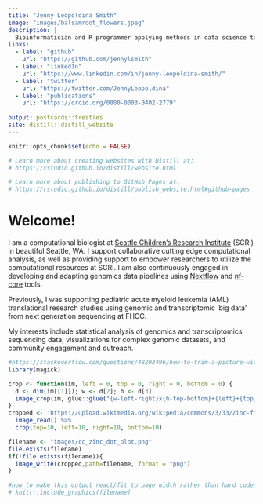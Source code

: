 ```yaml
---
title: "Jenny Leopoldina Smith"
image: "images/balsamroot_flowers.jpeg"
description: |
  Bioinformatician and R programmer applying methods in data science to biomedical research questions with expertise in next generation sequencing (NGS) data.
links:
  - label: "github"
    url: "https://github.com/jennylsmith"
  - label: "linkedIn"
    url: "https://www.linkedin.com/in/jenny-leopoldina-smith/"
  - label: "twitter"
    url: "https://twitter.com/JennyLeopoldina"
  - label: "publications"
    url: "https://orcid.org/0000-0003-0402-2779"
  
output: postcards::trestles
site: distill::distill_website
---
```


```r
knitr::opts_chunk$set(echo = FALSE)

# Learn more about creating websites with Distill at:
# https://rstudio.github.io/distill/website.html

# Learn more about publishing to GitHub Pages at:
# https://rstudio.github.io/distill/publish_website.html#github-pages

```


# Welcome! 

I am a computational biologist at [Seattle Children's Research Institute](https://www.seattlechildrens.org/research/) (SCRI) in beautiful Seattle, WA. I support collaborative cutting edge computational analysis, as well as providing support to empower researchers to utilize the computational resources at SCRI. I am also continuously engaged in developing and adapting genomics data pipelines using [Nextflow](https://www.nextflow.io/) and [nf-core](https://nf-co.re/) tools. 

Previously, I was supporting pediatric acute myeloid leukemia (AML) translational research studies using genomic and transcriptomic 'big data' from next generation sequencing at FHCC. 

My interests include statistical analysis of genomics and transcriptomics sequencing data,  visualizations for complex genomic datasets, and community engagement and  outreach. 
<br>

```r
#https://stackoverflow.com/questions/48203496/how-to-trim-a-picture-with-rmarkdown-html
library(magick)

crop <- function(im, left = 0, top = 0, right = 0, bottom = 0) {
  d <- dim(im[[1]]); w <- d[2]; h <- d[3]
  image_crop(im, glue::glue("{w-left-right}x{h-top-bottom}+{left}+{top}"))
}
cropped <- 'https://upload.wikimedia.org/wikipedia/commons/3/33/Zinc-finger-dot-plot.png' %>%
  image_read() %>%
  crop(top=10, left=10, right=10, bottom=10) 

filename <- "images/cc_zinc_dot_plot.png"
file.exists(filename)
if(!file.exists(filename)){
  image_write(cropped,path=filename, format = "png")
}
```

<div class="heatmap-item">
</div>

```r
#how to make this output react/fit to page width rather than hard coded size?
# knitr::include_graphics(filename)
```


